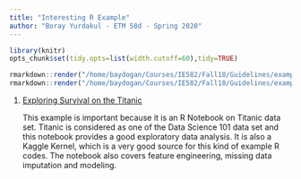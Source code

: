 ```yaml
---
title: "Interesting R Example"
author: "Boray Yurdakul - ETM 58d - Spring 2020"
---
```

```r
library(knitr)
opts_chunk$set(tidy.opts=list(width.cutoff=60),tidy=TRUE)
```

```r
rmarkdown::render("/home/baydogan/Courses/IE582/Fall18/Guidelines/example_homework_0.Rmd",output_format="pdf_document")
rmarkdown::render("/home/baydogan/Courses/IE582/Fall18/Guidelines/example_homework_0.Rmd",output_format="html_document")
```

1. [Exploring Survival on the Titanic](https://www.kaggle.com/mrisdal/exploring-survival-on-the-titanic)

    This example is important because it is an R Notebook on Titanic data set. Titanic is considered as one of the Data Science 101 data set and this notebook provides a good exploratory data analysis. It is also a Kaggle Kernel, which is a very good source for this kind of example R codes. The notebook also covers feature engineering, missing data imputation and modeling.
